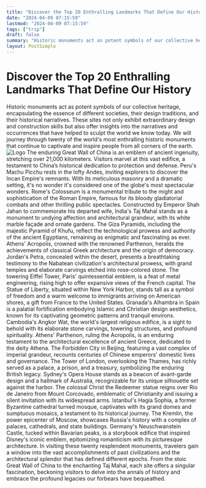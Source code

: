 ```yaml
---
title: "Discover the Top 20 Enthralling Landmarks That Define Our History"
date: "2024-04-09 07:15:59"
lastmod: "2024-04-09 07:15:59"
tags: ["trip"]
draft: false
summary: "Historic monuments act as potent symbols of our collective heritage, encapsulating the essence of different societies, their design traditions, and their historical narratives. These sites not only exhibit extraordinary design and construction skills but also offer insights into the narratives and occurrences that have helped to sculpt the world we know today. We will journey through twenty of the world's most enthralling historic monuments that continue to captivate and inspire people from all corners of the earth."
layout: PostSimple
---
```

# Discover the Top 20 Enthralling Landmarks That Define Our History
Historic monuments act as potent symbols of our collective heritage, encapsulating the essence of different societies, their design traditions, and their historical narratives. These sites not only exhibit extraordinary design and construction skills but also offer insights into the narratives and occurrences that have helped to sculpt the world we know today. We will journey through twenty of the world's most enthralling historic monuments that continue to captivate and inspire people from all corners of the earth.
<img alt="Logo" src="https://cdn.seniorsselection.com/src_image/90611fc291749e35dab0476dba8f8579.webp"/>
The enduring Great Wall of China is an emblem of ancient ingenuity, stretching over 21,000 kilometers. Visitors marvel at this vast edifice, a testament to China’s historical dedication to protection and defense.
Peru's Machu Picchu rests in the lofty Andes, inviting explorers to discover the Incan Empire's remnants. With its meticulous masonry and a dramatic setting, it's no wonder it's considered one of the globe's most spectacular wonders.
Rome's Colosseum is a monumental tribute to the might and sophistication of the Roman Empire, famous for its bloody gladiatorial combats and other thrilling public spectacles.
Constructed by Emperor Shah Jahan to commemorate his departed wife, India's Taj Mahal stands as a monument to undying affection and architectural grandeur, with its white marble façade and ornate gardens.
The Giza Pyramids, including the majestic Pyramid of Khufu, reflect the technological prowess and authority of the ancient Egyptians, remaining as enigmatic and fascinating as ever.
Athens' Acropolis, crowned with the renowned Parthenon, heralds the achievements of classical Greek architecture and the origin of democracy.
Jordan's Petra, concealed within the desert, presents a breathtaking testimony to the Nabatean civilization's architectural prowess, with grand temples and elaborate carvings etched into rose-colored stone.
The towering Eiffel Tower, Paris' quintessential emblem, is a feat of metal engineering, rising high to offer expansive views of the French capital.
The Statue of Liberty, situated within New York Harbor, stands tall as a symbol of freedom and a warm welcome to immigrants arriving on American shores, a gift from France to the United States.
Granada's Alhambra in Spain is a palatial fortification embodying Islamic and Christian design aesthetics, known for its captivating geometric patterns and tranquil environs.
Cambodia's Angkor Wat, the world's largest religious edifice, is a sight to behold with its elaborate stone carvings, towering structures, and profound spirituality.
Athens' Parthenon, ruling the Acropolis, is an enduring testament to the architectural excellence of ancient Greece, dedicated to the deity Athena.
The Forbidden City in Beijing, featuring a vast complex of imperial grandeur, recounts centuries of Chinese emperors' domestic lives and governance.
The Tower of London, overlooking the Thames, has richly served as a palace, a prison, and a treasury, symbolizing the enduring British legacy.
Sydney's Opera House stands as a beacon of avant-garde design and a hallmark of Australia, recognizable for its unique silhouette set against the harbor.
The colossal Christ the Redeemer statue reigns over Rio de Janeiro from Mount Corcovado, emblematic of Christianity and issuing a silent invitation with its widespread arms.
Istanbul's Hagia Sophia, a former Byzantine cathedral turned mosque, captivates with its grand domes and sumptuous mosaics, a testament to its historical journey.
The Kremlin, the power epicenter of Moscow, showcases Russia's history with a complex of palaces, cathedrals, and state buildings.
Germany's Neuschwanstein Castle, tucked within Bavarian peaks, is a storybook edifice that inspired Disney's iconic emblem, epitomizing romanticism with its picturesque architecture.
In visiting these twenty resplendent monuments, travelers gain a window into the vast accomplishments of past civilizations and the architectural splendor that has defined different epochs. From the stoic Great Wall of China to the enchanting Taj Mahal, each site offers a singular fascination, beckoning visitors to delve into the annals of history and embrace the profound legacies our forbears have bequeathed.
        